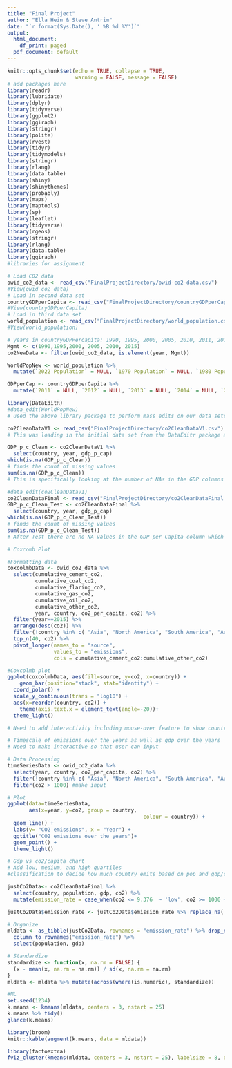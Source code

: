 ```yaml
---
title: "Final Project"
author: "Ella Hein & Steve Antrim"
date: "`r format(Sys.Date(), ' %B %d %Y')`"
output:
  html_document:
    df_print: paged
  pdf_document: default
---
```


```r
knitr::opts_chunk$set(echo = TRUE, collapse = TRUE, 
                      warning = FALSE, message = FALSE)
# add packages here 
library(readr)
library(lubridate)
library(dplyr)
library(tidyverse)
library(ggplot2)
library(ggiraph)
library(stringr)
library(polite)
library(rvest)
library(tidyr)
library(tidymodels)
library(stringr)
library(rlang)
library(data.table)
library(shiny)
library(shinythemes)
library(probably)
library(maps)
library(maptools)
library(sp)
library(leaflet)
library(tidyverse)
library(rgeos)
library(stringr)
library(rlang)
library(data.table)
library(ggiraph)
#libraries for assignment
```

```r
# Load CO2 data
owid_co2_data <- read_csv("FinalProjectDirectory/owid-co2-data.csv")
#View(owid_co2_data)
# Load in second data set
countryGDPperCapita <- read_csv("FinalProjectDirectory/countryGDPperCapita.csv")
#View(countryGDPperCapita)
# Load in third data set
world_population <- read_csv("FinalProjectDirectory/world_population.csv")
#View(world_population)
```

```r
# years in countryGDPPercapita: 1990, 1995, 2000, 2005, 2010, 2011, 2012, 2013, 2014, 2015, 2016, 2017, 2018
Mgmt <- c(1990,1995,2000, 2005, 2010, 2015)
co2NewData <- filter(owid_co2_data, is.element(year, Mgmt))

WorldPopNew <- world_population %>%
  mutate(`2022 Population` = NULL, `1970 Population` = NULL, `1980 Population` = NULL, `2020 Population` = NULL)

GDPperCap <- countryGDPperCapita %>%
  mutate(`2011` = NULL, `2012` = NULL, `2013` = NULL, `2014` = NULL, `2016` = NULL, `2017` = NULL, `2018` = NULL)
```

```r
library(DataEditR)
#data_edit(WorldPopNew)
# used the above library package to perform mass edits on our data sets. Needs to be commented out to allow for knitting after the changes are made. I first merged our initial two data sets, GDP with co2NewData, by changing the rows to columns in GDP. This allowed for us to see the 6 ideal years of GDP values along with our co2 data. I was then able to see which countries were included in our co2NewData but did not have GDP values and was able to delete those from our data set as they were unnecessary.
```

```r
co2CleanDataV1 <- read_csv("FinalProjectDirectory/co2CleanDataV1.csv")
# This was loading in the initial data set from the DataEditr package after the above changes. 
```

```r
GDP_p_c_Clean <- co2CleanDataV1 %>%
  select(country, year, gdp_p_cap)
which(is.na(GDP_p_c_Clean))
# finds the count of missing values 
sum(is.na(GDP_p_c_Clean))
# This is specifically looking at the number of NAs in the GDP columns in order to determine what parts are missing. There was some lack of detail with this data set, so I found another one to fix it with in order to fill the 41 NA values that were present. Since the only data sets I could find were sets that included every country in the world this ran into a slight issue with the cleaning we had already done as this fourth set was extremely messy. Due to this, I just used the dataEditR package again in order to manually input the 41 values as that was more efficient than cleaning the new set.
```

```r
#data_edit(co2CleanDataV1)
co2CleanDataFinal <- read_csv("FinalProjectDirectory/co2CleanDataFinal.csv")
GDP_p_c_Clean_Test <- co2CleanDataFinal %>%
  select(country, year, gdp_p_cap)
which(is.na(GDP_p_c_Clean_Test))
# finds the count of missing values 
sum(is.na(GDP_p_c_Clean_Test))
# After Test there are no NA values in the GDP per Capita column which is what we are looking for. This has now been fully cleaned.
```

```r
# Coxcomb Plot

#Formatting data
coxcolmbData <- owid_co2_data %>%
  select(cumulative_cement_co2, 
         cumulative_coal_co2,
         cumulative_flaring_co2,
         cumulative_gas_co2,
         cumulative_oil_co2, 
         cumulative_other_co2,
         year, country, co2_per_capita, co2) %>%
  filter(year==2015) %>%
  arrange(desc(co2)) %>%
  filter(!country %in% c( "Asia", "North America", "South America", "Australia", "Europe", "Africa", "World", "Upper-middle-income-countries", "High-income-countries", "European Union (28)", "European Union (27)", "Europe (excl. EU-27)", "Europe (excl. EU-28)", "North America (excl. USA)", "International transport", "Oceania", "Upper-middle-income countries", "High-income countries", "Asia (excl. China & India)", "Lower-middle-income countries", "Low-income countries"))%>%
  top_n(40, co2) %>%
  pivot_longer(names_to = "source",
               values_to = "emissions",
               cols = cumulative_cement_co2:cumulative_other_co2)

#Coxcolmb plot
ggplot(coxcolmbData, aes(fill=source, y=co2, x=country)) + 
    geom_bar(position="stack", stat="identity") + 
  coord_polar() + 
  scale_y_continuous(trans = "log10") +
  aes(x=reorder(country, co2)) +
    theme(axis.text.x = element_text(angle=-20))+
  theme_light()

# Need to add interactivity including mouse-over feature to show country names and emissions values

```

```r
# Timescale of emissions over the years as well as gdp over the years
# Need to make interactive so that user can input 

# Data Processing
timeSeriesData <- owid_co2_data %>%
  select(year, country, co2_per_capita, co2) %>%
  filter(!country %in% c( "Asia", "North America", "South America", "Australia", "Europe", "Africa", "World", "Upper-middle-income-countries", "High-income-countries", "European Union (28)", "European Union (27)", "Europe (excl. EU-27)", "Europe (excl. EU-28)", "North America (excl. USA)", "International transport", "Oceania", "Upper-middle-income countries", "High-income countries", "Asia (excl. China & India)", "Lower-middle-income countries", "Low-income countries")) %>%
  filter(co2 > 1000) #make input

# Plot  
ggplot(data=timeSeriesData, 
       aes(x=year, y=co2, group = country,
                                            colour = country)) + 
  geom_line() +
  labs(y= "CO2 emissions", x = "Year") + 
  ggtitle("CO2 emissions over the years")+
  geom_point() +
  theme_light()
```


```r
# Gdp vs co2/capita chart
# Add low, medium, and high quartiles
#classification to decide how much country emits based on pop and gdp/capita? 

justCo2Data<- co2CleanDataFinal %>%
  select(country, population, gdp, co2) %>%
  mutate(emission_rate = case_when(co2 <= 9.376  ~ 'low', co2 >= 1000 ~ 'high'))

justCo2Data$emission_rate <- justCo2Data$emission_rate %>% replace_na('medium')

# Organize
mldata <- as_tibble(justCo2Data, rownames = "emission_rate") %>% drop_na() %>%
  column_to_rownames("emission_rate") %>%
  select(population, gdp)

# Standardize
standardize <- function(x, na.rm = FALSE) {
  (x - mean(x, na.rm = na.rm)) / sd(x, na.rm = na.rm)
}
mldata <- mldata %>% mutate(across(where(is.numeric), standardize))

#ML
set.seed(1234)
k.means <- kmeans(mldata, centers = 3, nstart = 25)
k.means %>% tidy()
glance(k.means)

library(broom)
knitr::kable(augment(k.means, data = mldata))

library(factoextra)
fviz_cluster(kmeans(mldata, centers = 3, nstart = 25), labelsize = 8, data = mldata, ggtheme = theme_light())


```
